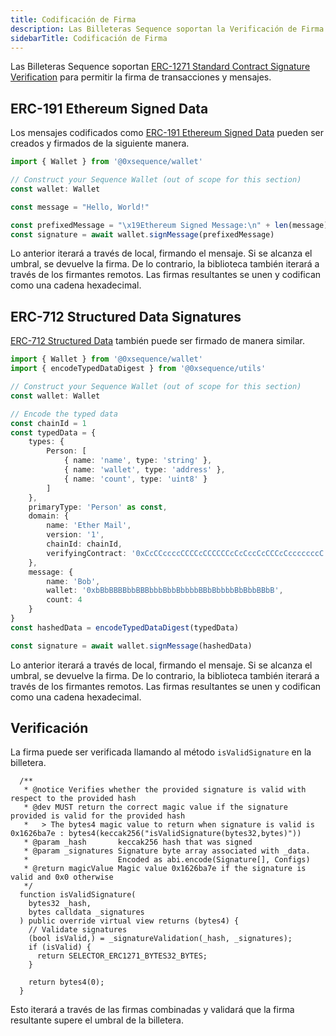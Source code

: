 ```yaml
---
title: Codificación de Firma
description: Las Billeteras Sequence soportan la Verificación de Firma de Contrato Estándar ERC-1271 para firmar transacciones y mensajes. Los mensajes pueden ser codificados con Datos Firmados de Ethereum ERC-191 o Firmas de Datos Estructurados ERC-712.
sidebarTitle: Codificación de Firma
---
```


Las Billeteras Sequence soportan [ERC-1271 Standard Contract Signature Verification](https://eips.ethereum.org/EIPS/eip-1271) para permitir la firma de transacciones y mensajes.

## ERC-191 Ethereum Signed Data

Los mensajes codificados como [ERC-191 Ethereum Signed Data](https://eips.ethereum.org/EIPS/eip-191) pueden ser creados y firmados de la siguiente manera.

```ts
import { Wallet } from '@0xsequence/wallet'

// Construct your Sequence Wallet (out of scope for this section)
const wallet: Wallet

const message = "Hello, World!"

const prefixedMessage = "\x19Ethereum Signed Message:\n" + len(message) + message
const signature = await wallet.signMessage(prefixedMessage)
```

Lo anterior iterará a través de local, firmando el mensaje. Si se alcanza el umbral, se devuelve la firma.
De lo contrario, la biblioteca también iterará a través de los firmantes remotos.
Las firmas resultantes se unen y codifican como una cadena hexadecimal.

## ERC-712 Structured Data Signatures

[ERC-712 Structured Data](https://eips.ethereum.org/EIPS/eip-712) también puede ser firmado de manera similar.

```ts
import { Wallet } from '@0xsequence/wallet'
import { encodeTypedDataDigest } from '@0xsequence/utils'

// Construct your Sequence Wallet (out of scope for this section)
const wallet: Wallet

// Encode the typed data
const chainId = 1
const typedData = {
	types: {
		Person: [
			{ name: 'name', type: 'string' },
			{ name: 'wallet', type: 'address' },
			{ name: 'count', type: 'uint8' }
		]
	},
	primaryType: 'Person' as const,
	domain: {
		name: 'Ether Mail',
		version: '1',
		chainId: chainId,
		verifyingContract: '0xCcCCccccCCCCcCCCCCCcCcCccCcCCCcCcccccccC'
	},
	message: {
		name: 'Bob',
		wallet: '0xbBbBBBBbbBBBbbbBbbBbbbbBBbBbbbbBbBbbBBbB',
		count: 4
	}
} 
const hashedData = encodeTypedDataDigest(typedData)

const signature = await wallet.signMessage(hashedData)
```

Lo anterior iterará a través de local, firmando el mensaje. Si se alcanza el umbral, se devuelve la firma.
De lo contrario, la biblioteca también iterará a través de los firmantes remotos.
Las firmas resultantes se unen y codifican como una cadena hexadecimal.

## Verificación

La firma puede ser verificada llamando al método `isValidSignature` en la billetera.

```
  /**
   * @notice Verifies whether the provided signature is valid with respect to the provided hash
   * @dev MUST return the correct magic value if the signature provided is valid for the provided hash
   *   > The bytes4 magic value to return when signature is valid is 0x1626ba7e : bytes4(keccak256("isValidSignature(bytes32,bytes)"))
   * @param _hash       keccak256 hash that was signed
   * @param _signatures Signature byte array associated with _data.
   *                    Encoded as abi.encode(Signature[], Configs)
   * @return magicValue Magic value 0x1626ba7e if the signature is valid and 0x0 otherwise
   */
  function isValidSignature(
    bytes32 _hash,
    bytes calldata _signatures
  ) public override virtual view returns (bytes4) {
    // Validate signatures
    (bool isValid,) = _signatureValidation(_hash, _signatures);
    if (isValid) {
      return SELECTOR_ERC1271_BYTES32_BYTES;
    }

    return bytes4(0);
  }
```

Esto iterará a través de las firmas combinadas y validará que la firma resultante supere el umbral de la billetera.
